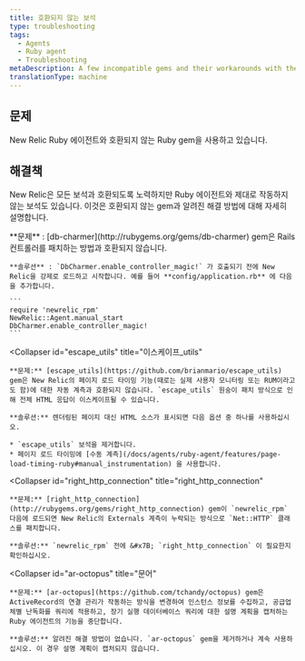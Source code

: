 ```yaml
---
title: 호환되지 않는 보석
type: troubleshooting
tags:
  - Agents
  - Ruby agent
  - Troubleshooting
metaDescription: A few incompatible gems and their workarounds with the New Relic Ruby agent.
translationType: machine
---
```


## 문제

New Relic Ruby 에이전트와 호환되지 않는 Ruby gem을 사용하고 있습니다.

## 해결책

New Relic은 모든 보석과 호환되도록 노력하지만 Ruby 에이전트와 제대로 작동하지 않는 보석도 있습니다. 이것은 호환되지 않는 gem과 알려진 해결 방법에 대해 자세히 설명합니다.

<CollapserGroup>
  <Collapser
    id="db-charmer"
    title="db-charmer"
  >
    **문제** : [db-charmer](http://rubygems.org/gems/db-charmer) gem은 Rails 컨트롤러를 패치하는 방법과 호환되지 않습니다.

    **솔루션** : `DbCharmer.enable_controller_magic!` 가 호출되기 전에 New Relic을 강제로 로드하고 시작합니다. 예를 들어 **config/application.rb** 에 다음을 추가합니다.

    ```
    require 'newrelic_rpm'
    NewRelic::Agent.manual_start
    DbCharmer.enable_controller_magic!
    ```
  </Collapser>

  <Collapser
    id="escape_utils"
    title="이스케이프_utils"
  >
    **문제:** [escape_utils](https://github.com/brianmario/escape_utils) gem은 New Relic의 페이지 로드 타이밍 기능(때로는 실제 사용자 모니터링 또는 RUM이라고도 함)에 대한 자동 계측과 호환되지 않습니다. `escape_utils` 원숭이 패치 방식으로 인해 전체 HTML 응답이 이스케이프될 수 있습니다.

    **솔루션:** 렌더링된 페이지 대신 HTML 소스가 표시되면 다음 옵션 중 하나를 사용하십시오.

    * `escape_utils` 보석을 제거합니다.
    * 페이지 로드 타이밍에 [수동 계측](/docs/agents/ruby-agent/features/page-load-timing-ruby#manual_instrumentation) 을 사용합니다.
  </Collapser>

  <Collapser
    id="right_http_connection"
    title="right_http_connection"
  >
    **문제:** [right_http_connection](http://rubygems.org/gems/right_http_connection) gem이 `newrelic_rpm` 다음에 로드되면 New Relic의 Externals 계측이 누락되는 방식으로 `Net::HTTP` 클래스를 패치합니다.

    **솔루션:** `newrelic_rpm` 전에 &#x7B; `right_http_connection` 이 필요한지 확인하십시오.
  </Collapser>

  <Collapser
    id="ar-octopus"
    title="문어"
  >
    **문제:** [ar-octopus](https://github.com/tchandy/octopus) gem은 ActiveRecord의 연결 관리가 작동하는 방식을 변경하여 인스턴스 정보를 수집하고, 공급업체별 난독화를 쿼리에 적용하고, 장기 실행 데이터베이스 쿼리에 대한 설명 계획을 캡처하는 Ruby 에이전트의 기능을 중단합니다.

    **솔루션:** 알려진 해결 방법이 없습니다. `ar-octopus` gem을 제거하거나 계속 사용하십시오. 이 경우 설명 계획이 캡처되지 않습니다.
  </Collapser>
</CollapserGroup>